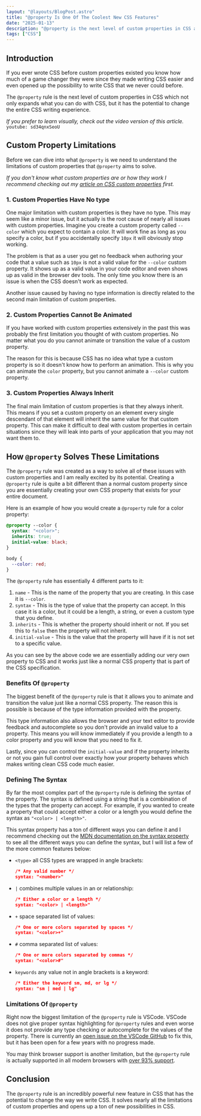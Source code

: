 ```yaml
---
layout: "@layouts/BlogPost.astro"
title: "@property Is One Of The Coolest New CSS Features"
date: "2025-01-13"
description: "@property is the next level of custom properties in CSS and it has the potential to completely change the CSS writing experience."
tags: ["CSS"]
---
```


## Introduction

If you ever wrote CSS before custom properties existed you know how much of a game changer they were since they made writing CSS easier and even opened up the possibility to write CSS that we never could before.

The `@property` rule is the next level of custom properties in CSS which not only expands what you can do with CSS, but it has the potential to change the entire CSS writing experience.

_If you prefer to learn visually, check out the video version of this article._
`youtube: sd34qnxSeoU`

## Custom Property Limitations

Before we can dive into what `@property` is we need to understand the limitations of custom properties that `@property` aims to solve.

_If you don't know what custom properties are or how they work I recommend checking out my [article on CSS custom properties](/2020-02/css-custom-properties) first._

### 1. Custom Properties Have No type

One major limitation with custom properties is they have no type. This may seem like a minor issue, but it actually is the root cause of nearly all issues with custom properties. Imagine you create a custom property called `--color` which you expect to contain a color. It will work fine as long as you specify a color, but if you accidentally specify `10px` it will obviously stop working.

The problem is that as a user you get no feedback when authoring your code that a value such as `10px` is not a valid value for the `--color` custom property. It shows up as a valid value in your code editor and even shows up as valid in the browser dev tools. The only time you know there is an issue is when the CSS doesn't work as expected.

Another issue caused by having no type information is directly related to the second main limitation of custom properties.

### 2. Custom Properties Cannot Be Animated

If you have worked with custom properties extensively in the past this was probably the first limitation you thought of with custom properties. No matter what you do you cannot animate or transition the value of a custom property.

The reason for this is because CSS has no idea what type a custom property is so it doesn't know how to perform an animation. This is why you can animate the `color` property, but you cannot animate a `--color` custom property.

### 3. Custom Properties Always Inherit

The final main limitation of custom properties is that they always inherit. This means if you set a custom property on an element every single descendant of that element will inherit the same value for that custom property. This can make it difficult to deal with custom properties in certain situations since they will leak into parts of your application that you may not want them to.

## How `@property` Solves These Limitations

The `@property` rule was created as a way to solve all of these issues with custom properties and I am really excited by its potential. Creating a `@property` rule is quite a bit different than a normal custom property since you are essentially creating your own CSS property that exists for your entire document.

Here is an example of how you would create a `@property` rule for a color property:

```css
@property --color {
  syntax: "<color>";
  inherits: true;
  initial-value: black;
}

body {
  --color: red;
}
```

The `@property` rule has essentially 4 different parts to it:

1. `name` - This is the name of the property that you are creating. In this case it is `--color`.
2. `syntax` - This is the type of value that the property can accept. In this case it is a color, but it could be a length, a string, or even a custom type that you define.
3. `inherits` - This is whether the property should inherit or not. If you set this to `false` then the property will not inherit.
4. `initial-value` - This is the value that the property will have if it is not set to a specific value.

As you can see by the above code we are essentially adding our very own property to CSS and it works just like a normal CSS property that is part of the CSS specification.

### Benefits Of `@property`

The biggest benefit of the `@property` rule is that it allows you to animate and transition the value just like a normal CSS property. The reason this is possible is because of the type information provided with the property.

This type information also allows the browser and your text editor to provide feedback and autocomplete so you don't provide an invalid value to a property. This means you will know immediately if you provide a length to a color property and you will know that you need to fix it.

Lastly, since you can control the `initial-value` and if the property inherits or not you gain full control over exactly how your property behaves which makes writing clean CSS code much easier.

### Defining The Syntax

By far the most complex part of the `@property` rule is defining the syntax of the property. The syntax is defined using a string that is a combination of the types that the property can accept. For example, if you wanted to create a property that could accept either a color or a length you would define the syntax as `"<color> | <length>"`.

This syntax property has a ton of different ways you can define it and I recommend checking out the [MDN documentation on the syntax property](https://developer.mozilla.org/en-US/docs/Web/CSS/@property/syntax) to see all the different ways you can define the syntax, but I will list a few of the more common features below:

- `<type>` all CSS types are wrapped in angle brackets:
  ```json
  /* Any valid number */
  syntax: "<number>"
  ```
- `|` combines multiple values in an or relationship:
  ```json
  /* Either a color or a length */
  syntax: "<color> | <length>"
  ```
- `+` space separated list of values:
  ```json
  /* One or more colors separated by spaces */
  syntax: "<color>+"
  ```
- `#` comma separated list of values:
  ```json
  /* One or more colors separated by commas */
  syntax: "<color>#"
  ```
- `keywords` any value not in angle brackets is a keyword:
  ```json
  /* Either the keyword sm, md, or lg */
  syntax: "sm | med | lg"
  ```

### Limitations Of `@property`

Right now the biggest limitation of the `@property` rule is VSCode. VSCode does not give proper syntax highlighting for `@property` rules and even worse it does not provide any type checking or autocomplete for the values of the property. There is currently an [open issue on the VSCode GitHub](https://github.com/microsoft/vscode/issues/162030) to fix this, but it has been open for a few years with no progress made.

You may think browser support is another limitation, but the `@property` rule is actually supported in all modern browsers with [over 93% support](https://caniuse.com/mdn-css_at-rules_property).

## Conclusion

The `@property` rule is an incredibly powerful new feature in CSS that has the potential to change the way we write CSS. It solves nearly all the limitations of custom properties and opens up a ton of new possibilities in CSS.
